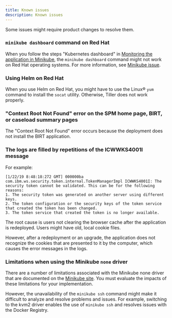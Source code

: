 ```yaml
---
title: Known issues
description: Known issues
---
```


Some issues might require product changes to resolve them.

### **`minikube dashboard` command on Red Hat**

When you follow the steps "Kubernetes dashboard" in [Monitoring the application in Minikube](../05-runtime/interrogate_runtime), the `minikube dashboard` command might not work on Red Hat operating systems.
For more information, see [Minikube issue](https://github.com/kubernetes/minikube/issues/5815).

### **Using Helm on Red Hat**

When you use Helm on Red Hat, you might have to use the Linux® `yum` command to install the `socat` utility. Otherwise, Tiller does not work properly.

### **"Context Root Not Found" error on the SPM home page, BIRT, or caseload summary pages**

The "Context Root Not Found" error occurs because the deployment does not install the BIRT application.

### **The logs are filled by repetitions of the ICWWKS4001I message**

For example:

```
[1/22/19 8:48:18:272 GMT] 000000ba com.ibm.ws.security.token.internal.TokenManagerImpl ICWWKS4001I: The security token cannot be validated. This can be for the following reasons:
1. The security token was generated on another server using different keys.
2. The token configuration or the security keys of the token service that created the token has been changed.
3. The token service that created the token is no longer available.
```

The root cause is users not clearing the browser cache after the application is redeployed. Users might have old, local cookie files.

However, after a redeployment or an upgrade, the application does not recognize the cookies that are presented to it by the computer, which causes the error messages in the logs.

### **Limitations when using the Minikube `none` driver**

There are a number of limitations associated with the Minikube none driver that are documented on the [Minikube site](https://minikube.sigs.k8s.io/docs/reference/drivers/none/). You must evaluate the impacts of these limitations for your implementation.

However, the unavailability of the `minikube ssh` command might make it difficult to analyze and resolve problems and issues. For example, switching to the kvm2 driver enables the use of `minikube ssh` and resolves issues with the Docker Registry.
